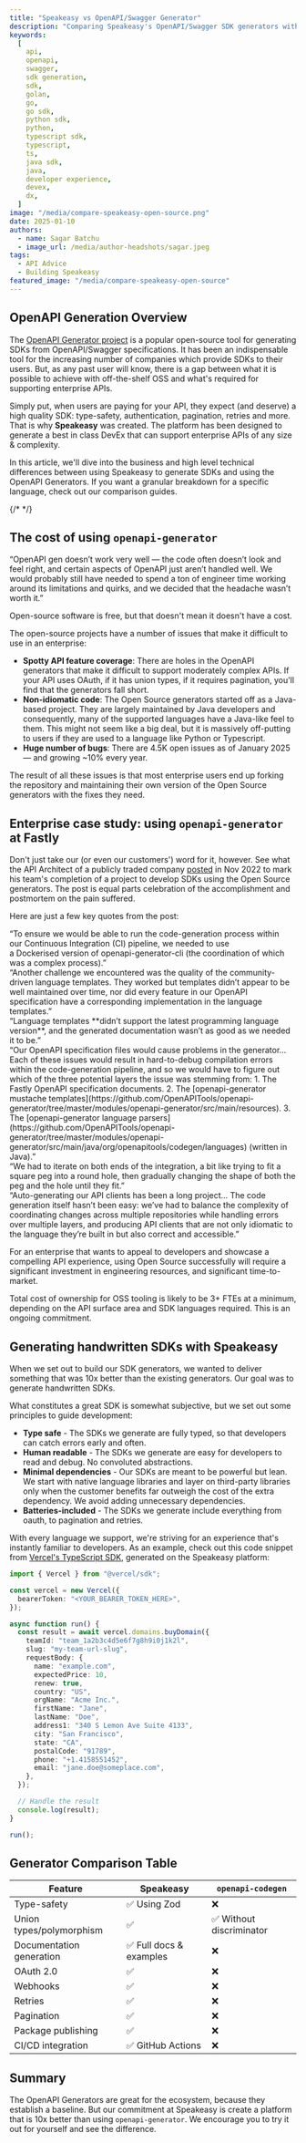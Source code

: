 ```yaml
---
title: "Speakeasy vs OpenAPI/Swagger Generator"
description: "Comparing Speakeasy's OpenAPI/Swagger SDK generators with the openapi-generator project"
keywords:
  [
    api,
    openapi,
    swagger,
    sdk generation,
    sdk,
    golan,
    go,
    go sdk,
    python sdk,
    python,
    typescript sdk,
    typescript,
    ts,
    java sdk,
    java,
    developer experience,
    devex,
    dx,
  ]
image: "/media/compare-speakeasy-open-source.png"
date: 2025-01-10
authors:
  - name: Sagar Batchu
  - image_url: /media/author-headshots/sagar.jpeg
tags:
  - API Advice
  - Building Speakeasy
featured_image: "/media/compare-speakeasy-open-source"
---
```


## OpenAPI Generation Overview

The [OpenAPI Generator project](https://openapi-generator.tech/) is a popular open-source tool for generating SDKs from OpenAPI/Swagger specifications. It has been an indispensable tool for the increasing number of companies which provide SDKs to their users. But, as any past user will know, there is a gap between what it is possible to achieve with off-the-shelf OSS and what's required for supporting enterprise APIs.

Simply put, when users are paying for your API, they expect (and deserve) a high quality SDK: type-safety, authentication, pagination, retries and more. That is why **Speakeasy** was created. The platform has been designed to generate a best in class DevEx that can support enterprise APIs of any size & complexity.

In this article, we'll dive into the business and high level technical differences between using Speakeasy to generate SDKs and using the OpenAPI Generators. If you want a granular breakdown for a specific language, check out our comparison guides.

<div style={{ marginTop: "12px" }}>
  {/* <IconGrid { ...OSSComparisonData } /> */}
</div>

## The cost of using `openapi-generator`

<div className="Testimonial"
  data-variant="dark"
  data-avatar="/media/quote-headshots/roy-pereira.png"
  data-quoted="Roy Pereira, Unified.to CEO & Co-Founder"
>
  “OpenAPI gen doesn’t work very well — the code often doesn’t look and feel
  right, and certain aspects of OpenAPI just aren’t handled well. We would
  probably still have needed to spend a ton of engineer time working around its
  limitations and quirks, and we decided that the headache wasn’t worth it.”
</div>


Open-source software is free, but that doesn't mean it doesn't have a cost.

The open-source projects have a number of issues that make it difficult to use in an enterprise:

- **Spotty API feature coverage**: There are holes in the OpenAPI generators that make it difficult to support moderately complex APIs. If your API uses OAuth, if it has union types, if it requires pagination, you'll find that the generators fall short.
- **Non-idiomatic code**: The Open Source generators started off as a Java-based project. They are largely maintained by Java developers and consequently, many of the supported languages have a Java-like feel to them. This might not seem like a big deal, but it is massively off-putting to users if they are used to a language like Python or Typescript.
- **Huge number of bugs**: There are 4.5K open issues as of January 2025 — and growing ~10% every year.

The result of all these issues is that most enterprise users end up forking the repository and maintaining their own version of the Open Source generators with the fixes they need.

## Enterprise case study: using `openapi-generator` at Fastly

Don't just take our (or even our customers') word for it, however. See what the API Architect of a publicly traded company [posted](https://dev.to/fastly/better-fastly-api-clients-with-openapi-generator-3lno) in Nov 2022 to mark his team's completion of a project to develop SDKs using the Open Source generators. The post is equal parts celebration of the accomplishment and postmortem on the pain suffered.

Here are just a few key quotes from the post:

<div className="Testimonial" data-variant="dark">
  “To ensure we would be able to run the code-generation process within
  our Continuous Integration (CI) pipeline, we needed to use
  a Dockerised version of openapi-generator-cli (the coordination of which was a
  complex process).”
</div>

<div className="Testimonial" data-variant="dark">
  “Another challenge we encountered was the quality of the community-driven
  language templates. They worked but templates didn’t appear to be well
  maintained over time, nor did every feature in our OpenAPI specification have
  a corresponding implementation in the language templates.”
</div>

<div className="Testimonial" data-variant="dark">
  “Language templates **didn’t support the latest programming language
  version**, and the generated documentation wasn’t as good as we needed it to
  be.”
</div>

<div className="Testimonial" data-variant="dark">
  “Our OpenAPI specification files would cause problems in the generator… Each
  of these issues would result in hard-to-debug compilation errors within the
  code-generation pipeline, and so we would have to figure out which of the
  three potential layers the issue was stemming from: 1. The Fastly OpenAPI
  specification documents. 2. The [openapi-generator mustache
  templates](https://github.com/OpenAPITools/openapi-generator/tree/master/modules/openapi-generator/src/main/resources).
  3. The [openapi-generator language
  parsers](https://github.com/OpenAPITools/openapi-generator/tree/master/modules/openapi-generator/src/main/java/org/openapitools/codegen/languages) (written
  in Java).”
</div>

<div className="Testimonial" data-variant="dark">
  “We had to iterate on both ends of the integration, a bit like trying to fit a
  square peg into a round hole, then gradually changing the shape of both the
  peg and the hole until they fit.”
</div>

<div className="Testimonial" data-variant="dark">
  “Auto-generating our API clients has been a long project… The code generation
  itself hasn’t been easy: we’ve had to balance the complexity of coordinating
  changes across multiple repositories while handling errors over multiple
  layers, and producing API clients that are not only idiomatic to the language
  they’re built in but also correct and accessible.”
</div>

For an enterprise that wants to appeal to developers and showcase a compelling API experience, using Open Source successfully will require a significant investment in engineering resources, and significant time-to-market.

<div className="Callout" data-title="TIP" data-variant="success">
  Total cost of ownership for OSS tooling is likely to be 3+ FTEs at a minimum,
  depending on the API surface area and SDK languages required. This is an
  ongoing commitment.
</div>


## Generating handwritten SDKs with Speakeasy

When we set out to build our SDK generators, we wanted to deliver something that was 10x better than the existing generators. Our goal was to generate handwritten SDKs.

What constitutes a great SDK is somewhat subjective, but we set out some principles to guide development:

- **Type safe** - The SDKs we generate are fully typed, so that developers can catch errors early and often.
- **Human readable** - The SDKs we generate are easy for developers to read and debug. No convoluted abstractions.
- **Minimal dependencies** - Our SDKs are meant to be powerful but lean. We start with native language libraries and layer on third-party libraries only when the customer benefits far outweigh the cost of the extra dependency. We avoid adding unnecessary dependencies. 
- **Batteries-included** - The SDKs we generate include everything from oauth, to pagination and retries.

With every language we support, we're striving for an experience that's instantly familiar to developers. As an example, check out this code snippet from [Vercel's TypeScript SDK](https://github.com/vercel/sdk/tree/main), generated on the Speakeasy platform:

```typescript buyDomain.ts
import { Vercel } from "@vercel/sdk";

const vercel = new Vercel({
  bearerToken: "<YOUR_BEARER_TOKEN_HERE>",
});

async function run() {
  const result = await vercel.domains.buyDomain({
    teamId: "team_1a2b3c4d5e6f7g8h9i0j1k2l",
    slug: "my-team-url-slug",
    requestBody: {
      name: "example.com",
      expectedPrice: 10,
      renew: true,
      country: "US",
      orgName: "Acme Inc.",
      firstName: "Jane",
      lastName: "Doe",
      address1: "340 S Lemon Ave Suite 4133",
      city: "San Francisco",
      state: "CA",
      postalCode: "91789",
      phone: "+1.4158551452",
      email: "jane.doe@someplace.com",
    },
  });

  // Handle the result
  console.log(result);
}

run();
```

## Generator Comparison Table

| Feature | Speakeasy | `openapi-codegen` |
|---------|-----------|---------------------------|
| Type-safety | ✅ Using Zod | ❌ |
| Union types/polymorphism | ✅ | ✅ Without discriminator |
| Documentation generation | ✅ Full docs & examples | ❌ |
| OAuth 2.0 | ✅ | ❌ |
| Webhooks | ✅ | ❌ |
| Retries | ✅ | ❌ |
| Pagination | ✅ | ❌ |
| Package publishing | ✅ | ❌ |
| CI/CD integration | ✅ GitHub Actions | ❌ |


## Summary

The OpenAPI Generators are great for the ecosystem, because they establish a baseline. But our commitment at Speakeasy is create a platform that is 10x better than using `openapi-generator`. We encourage you to try it out for yourself and see the difference. 
